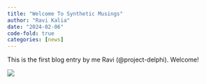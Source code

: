 ```yaml
---
title: "Welcome To Synthetic Musings"
author: "Ravi Kalia"
date: "2024-02-06"
code-fold: true
categories: [news]
---
```


This is the first blog entry by me Ravi (@project-delphi). Welcome!

![](thumbnail.jpg)
